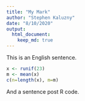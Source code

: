 ```yaml
---
title: "My Mark"
author: "Stephen Kaluzny"
date: "8/10/2020"
output:
  html_document:
    keep_md: true
---
```


This is an English sentence.

```r
x <- runif(23)
m <- mean(x)
c(n=length(x), m=m)
```

And a sentence post R code.